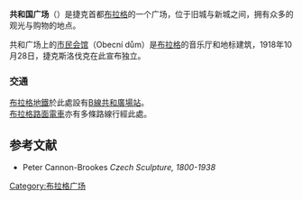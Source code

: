'''共和国广场'''（{{lang-cs|Náměstí Republiky}}）是捷克首都[[布拉格|布拉格]]的一个广场，位于旧城与新城之间，拥有众多的观光与购物的地点。

共和广场上的[[市民会馆|市民会馆]]（Obecní dům）是[[布拉格|布拉格]]的音乐厅和地标建筑，1918年10月28日，捷克斯洛伐克在此宣布独立。

===交通===
[[布拉格地鐵|布拉格地鐵]]於此處設有[[布拉格地鐵B線|B線]][[共和廣場站_(布拉格地鐵)|共和廣場站]]。<br />
[[布拉格路面電車|布拉格路面電車]]亦有多條路線行經此處。

== 参考文献 ==
* Peter Cannon-Brookes ''Czech Sculpture, 1800-1938''

[[Category:布拉格广场|Category:布拉格广场]]
{{Coordinate |NS=50/5/17.524/N |EW=14/25/42.805/E |type=landmark |region=CZ}}